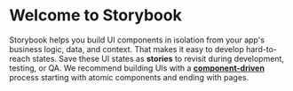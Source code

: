 
<Meta title="Introduction" />

# Welcome to Storybook

Storybook helps you build UI components in isolation from your app's business logic, data, and context.
That makes it easy to develop hard-to-reach states. Save these UI states as **stories** to revisit during development, testing, or QA.
We recommend building UIs with a [**component-driven**](https://componentdriven.org) process starting with atomic components and ending with pages.
